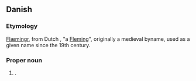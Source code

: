 ==Danish==

===Etymology===
{{ON.|lang=da}} [[Flæmingr]], from Dutch , "a [[Fleming]]", originally a medieval byname, used as a given name since the 19th century.

===Proper noun===
{{infl|da|proper noun}}

# {{given name|male||da:}}.